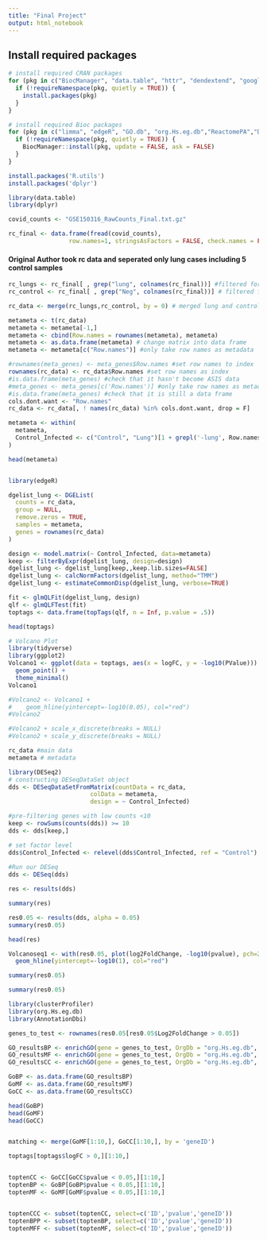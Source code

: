 ---
title: "Final Project"
output: html_notebook
---

## Install required packages

```{r}
# install required CRAN packages
for (pkg in c("BiocManager", "data.table", "httr", "dendextend", "googledrive")) {
  if (!requireNamespace(pkg, quietly = TRUE)) {
    install.packages(pkg)
  }
}

# install required Bioc packages
for (pkg in c("limma", "edgeR", "GO.db", "org.Hs.eg.db","ReactomePA","DESeq2","KEGG","clusterProfiler","DOSE", "GEOquery", "AnnotationDbi")) {
  if (!requireNamespace(pkg, quietly = TRUE)) {
    BiocManager::install(pkg, update = FALSE, ask = FALSE)
  }
}

install.packages('R.utils')
install.packages('dplyr')

```
```{r}

library(data.table)
library(dplyr)

covid_counts <- "GSE150316_RawCounts_Final.txt.gz"

rc_final <- data.frame(fread(covid_counts),
                 row.names=1, stringsAsFactors = FALSE, check.names = FALSE)

```

#### Original Author took rc data and seperated only lung cases including 5 control samples 

```{r}
rc_lungs <- rc_final[ , grep("lung", colnames(rc_final))] #filtered for just lung samples
rc_control <- rc_final[ , grep("Neg", colnames(rc_final))] # filtered for control samples

rc_data <- merge(rc_lungs,rc_control, by = 0) # merged lung and controls into one data frame

metameta <- t(rc_data)
metameta <- metameta[-1,]
metameta <- cbind(Row.names = rownames(metameta), metameta)
metameta <- as.data.frame(metameta) # change matrix into data frame
metameta <- metameta[c("Row.names")] #only take row names as metadata

#rownames(meta_genes) <- meta_genes$Row.names #set row names to index
rownames(rc_data) <- rc_data$Row.names #set row names as index
#is.data.frame(meta_genes) #check that it hasn't become ASIS data
#meta_genes <- meta_genes[c('Row.names')] #only take row names as metadata
#is.data.frame(meta_genes) #check that it is still a data frame
cols.dont.want <- "Row.names"
rc_data <- rc_data[, ! names(rc_data) %in% cols.dont.want, drop = F]

```

```{r}
metameta <- within(
  metameta,
  Control_Infected <- c("Control", "Lung")[1 + grepl('-lung', Row.names, ignore.case = TRUE)]
)

head(metameta)
```


```{r}
```

```{r}
library(edgeR)

dgelist_lung <- DGEList(
  counts = rc_data,
  group = NULL,
  remove.zeros = TRUE,
  samples = metameta,
  genes = rownames(rc_data)
)

design <- model.matrix(~ Control_Infected, data=metameta)
keep <- filterByExpr(dgelist_lung, design=design)
dgelist_lung <- dgelist_lung[keep,,keep.lib.sizes=FALSE]
dgelist_lung <- calcNormFactors(dgelist_lung, method="TMM")
dgelist_lung <- estimateCommonDisp(dgelist_lung, verbose=TRUE)

fit <- glmQLFit(dgelist_lung, design)
qlf <- glmQLFTest(fit)
toptags <- data.frame(topTags(qlf, n = Inf, p.value = .5))

head(toptags)
```
```{r}
# Volcano Plot 
library(tidyverse)
library(ggplot2)
Volcano1 <- ggplot(data = toptags, aes(x = logFC, y = -log10(PValue))) +
  geom_point() +
  theme_minimal()
Volcano1

#Volcano2 <- Volcano1 +
#    geom_hline(yintercept=-log10(0.05), col="red")
#Volcano2

#Volcano2 + scale_x_discrete(breaks = NULL)
#Volcano2 + scale_y_discrete(breaks = NULL)

```

```{r}
rc_data #main data
metameta # metadata

library(DESeq2)
# constructing DESeqDataSet object
dds <- DESeqDataSetFromMatrix(countData = rc_data,
                       colData = metameta,
                       design = ~ Control_Infected)

#pre-filtering genes with low counts <10
keep <- rowSums(counts(dds)) >= 10
dds <- dds[keep,]

# set factor level
dds$Control_Infected <- relevel(dds$Control_Infected, ref = "Control")
                       
#Run our DESeq
dds <- DESeq(dds)

res <- results(dds)

summary(res)

res0.05 <- results(dds, alpha = 0.05)
summary(res0.05)

head(res)

Volcanoseq1 <- with(res0.05, plot(log2FoldChange, -log10(pvalue), pch=20, main="Volcano plot", xlim=c(-10,10), ylim=c(0,10))) +
  geom_hline(yintercept=-log10(1), col="red")

summary(res0.05)

summary(res0.05)

```
```{r}
library(clusterProfiler)
library(org.Hs.eg.db)
library(AnnotationDbi)

genes_to_test <- rownames(res0.05[res0.05$Log2FoldChange > 0.05])

GO_resultsBP <- enrichGO(gene = genes_to_test, OrgDb = "org.Hs.eg.db", keyType = "SYMBOL", ont = "BP")
GO_resultsMF <- enrichGO(gene = genes_to_test, OrgDb = "org.Hs.eg.db", keyType = "SYMBOL", ont = "MF")
GO_resultsCC <- enrichGO(gene = genes_to_test, OrgDb = "org.Hs.eg.db", keyType = "SYMBOL", ont = "CC")

GoBP <- as.data.frame(GO_resultsBP)
GoMF <- as.data.frame(GO_resultsMF)
GoCC <- as.data.frame(GO_resultsCC)

head(GoBP)
head(GoMF)
head(GoCC)


matching <- merge(GoMF[1:10,], GoCC[1:10,], by = 'geneID')

```
```{r}

toptags[toptags$logFC > 0,][1:10,]


toptenCC <- GoCC[GoCC$pvalue < 0.05,][1:10,]
toptenBP <- GoBP[GoBP$pvalue < 0.05,][1:10,]
toptenMF <- GoMF[GoMF$pvalue < 0.05,][1:10,]


toptenCCC <- subset(toptenCC, select=c('ID','pvalue','geneID'))
toptenBPP <- subset(toptenBP, select=c('ID','pvalue','geneID'))
toptenMFF <- subset(toptenMF, select=c('ID','pvalue','geneID'))


```
